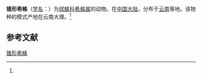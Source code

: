 {{Speciesbox
| name = 锥形希蛛
| status = 
| status_system = 
| image = 
| genus = Achaearanea
| species = subvexa
| authority = (Zhu, 1998)<ref name='id12954'>{{cite web| url =http://www.bioinfo.cn/db05/BjdwSpecies.php?action=view&id=12954| title =锥形希蛛| work =《中国动物物种编目数据库》| publisher =中国科学院微生物研究所| author =中国科学院动物研究所| accessdate =2009-04-28| deadurl =yes| archiveurl =https://web.archive.org/web/20160305073331/http://www.bioinfo.cn/db05/BjdwSpecies.php?action=view&id=12954| archivedate =2016-03-05}}</ref>
}}

'''锥形希蛛'''（[[学名|学名]]：{{lang|la|''Achaearanea subvexa''}}）为[[球蛛科|球蛛科]][[希蛛属|希蛛属]]的动物。在[[中国大陆|中国大陆]]，分布于[[云南|云南]]等地。该物种的模式产地在云南大理。<ref name='id12954'/>

== 参考文献 ==
{{reflist}}

{{Wikispecies|Achaearanea subvexa}}

[[Category:希蛛属|锥形希蛛]]


{{蜘蛛小作品}}